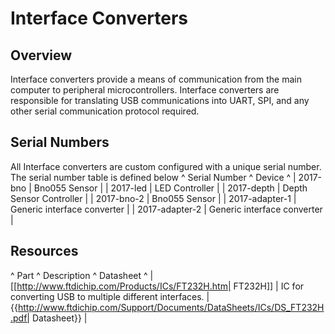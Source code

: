 # Interface Converters

## Overview
Interface converters provide a means of communication from the main computer to peripheral microcontrollers. Interface converters are responsible for translating USB communications into UART, SPI, and any other serial communication protocol required.

## Serial Numbers
All Interface converters are custom configured with a unique serial number.
The serial number table is defined below
^ Serial Number ^ Device ^
| 2017-bno | Bno055 Sensor |
| 2017-led | LED Controller |
| 2017-depth | Depth Sensor Controller |
| 2017-bno-2 | Bno055 Sensor |
| 2017-adapter-1 | Generic interface converter |
| 2017-adapter-2 | Generic interface converter |


## Resources
^ Part                                                         ^ Description                                              ^ Datasheet                                                                              ^
| [[http://www.ftdichip.com/Products/ICs/FT232H.htm| FT232H]]  | IC for converting USB to multiple different interfaces.  | \{\{http://www.ftdichip.com/Support/Documents/DataSheets/ICs/DS_FT232H.pdf| Datasheet\}\}  |